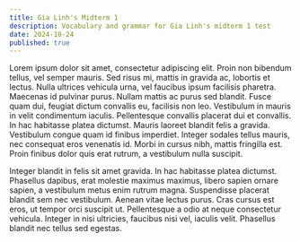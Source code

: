 ```yaml
---
title: Gia Linh's Midterm 1
description: Vocabulary and grammar for Gia Linh's midterm 1 test
date: 2024-10-24
published: true
---
```


Lorem ipsum dolor sit amet, consectetur adipiscing elit. Proin non bibendum tellus, vel semper mauris. Sed risus mi, mattis in gravida ac, lobortis et lectus. Nulla ultrices vehicula urna, vel faucibus ipsum facilisis pharetra. Maecenas id pulvinar purus. Nullam mattis ac purus sed blandit. Fusce quam dui, feugiat dictum convallis eu, facilisis non leo. Vestibulum in mauris in velit condimentum iaculis. Pellentesque convallis placerat dui et convallis. In hac habitasse platea dictumst. Mauris laoreet blandit felis a gravida. Vestibulum congue quam id finibus imperdiet. Integer sodales tellus mauris, nec consequat eros venenatis id. Morbi in cursus nibh, mattis fringilla est. Proin finibus dolor quis erat rutrum, a vestibulum nulla suscipit.

Integer blandit in felis sit amet gravida. In hac habitasse platea dictumst. Phasellus dapibus, erat molestie maximus maximus, libero sapien ornare sapien, a vestibulum metus enim rutrum magna. Suspendisse placerat blandit sem nec vestibulum. Aenean vitae lectus purus. Cras cursus est eros, ut tempor orci suscipit ut. Pellentesque a odio at neque consectetur vehicula. Integer in nisi ultricies, faucibus nisi vel, iaculis velit. Phasellus blandit nec tellus sed egestas.
